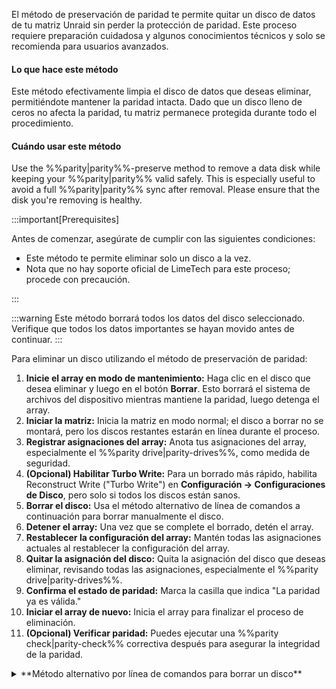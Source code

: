 El método de preservación de paridad te permite quitar un disco de datos de tu matriz Unraid sin perder la protección de paridad. Este proceso requiere preparación cuidadosa y algunos conocimientos técnicos y solo se recomienda para usuarios avanzados.

<h4>Lo que hace este método</h4>

Este método efectivamente limpia el disco de datos que deseas eliminar, permitiéndote mantener la paridad intacta. Dado que un disco lleno de ceros no afecta la paridad, tu matriz permanece protegida durante todo el procedimiento.

<h4>Cuándo usar este método</h4>

Use the %%parity|parity%%-preserve method to remove a data disk while keeping your %%parity|parity%% valid safely. This is especially useful to avoid a full %%parity|parity%% sync after removal. Please ensure that the disk you're removing is healthy.

:::important\[Prerequisites]

Antes de comenzar, asegúrate de cumplir con las siguientes condiciones:

- Este método te permite eliminar solo un disco a la vez.
- Nota que no hay soporte oficial de LimeTech para este proceso; procede con precaución.

:::

:::warning
Este método borrará todos los datos del disco seleccionado. Verifique que todos los datos importantes se hayan movido antes de continuar.
:::

Para eliminar un disco utilizando el método de preservación de paridad:

1. **Inicie el array en modo de mantenimiento:** Haga clic en el disco que desea eliminar y luego en el botón **Borrar**. Esto borrará el sistema de archivos del dispositivo mientras mantiene la paridad, luego detenga el array.
2. **Iniciar la matriz:** Inicia la matriz en modo normal; el disco a borrar no se montará, pero los discos restantes estarán en línea durante el proceso.
3. **Registrar asignaciones del array:** Anota tus asignaciones del array, especialmente el %%parity drive|parity-drives%%, como medida de seguridad.
4. **(Opcional) Habilitar Turbo Write:** Para un borrado más rápido, habilita Reconstruct Write ("Turbo Write") en **Configuración → Configuraciones de Disco**, pero solo si todos los discos están sanos.
5. **Borrar el disco:** Usa el método alternativo de línea de comandos a continuación para borrar manualmente el disco.
6. **Detener el array:** Una vez que se complete el borrado, detén el array.
7. **Restablecer la configuración del array:** Mantén todas las asignaciones actuales al restablecer la configuración del array.
8. **Quitar la asignación del disco:** Quita la asignación del disco que deseas eliminar, revisando todas las asignaciones, especialmente el %%parity drive|parity-drives%%.
9. **Confirma el estado de paridad:** Marca la casilla que indica "La paridad ya es válida."
10. **Iniciar el array de nuevo:** Inicia el array para finalizar el proceso de eliminación.
11. **(Opcional) Verificar paridad:** Puedes ejecutar una %%parity check|parity-check%% correctiva después para asegurar la integridad de la paridad.

<details>
  <summary>**Método alternativo por línea de comandos para borrar un disco**</summary>

  Si te sientes cómodo usando la línea de comandos de Linux, puedes borrar manualmente tu disco usando las siguientes instrucciones. Asegúrate de elegir el comando que corresponde con tu versión de Unraid.

  Como borrar un disco puede tardar muchas horas, se recomienda usar algo como el [Tmux Terminal Manager TTM plugin](https://forums.unraid.net/topic/183427/plugin-tmux-terminal-manager-ttm/) para escribir los comandos y asegurarte de que la sesión se mantenga activa.

  **Para Unraid 6.12 o posterior:**

  1. Primero, desmonta el disco:
     ```bash
     umount /mnt/diskX
     ```
  2. Borra el disco con el siguiente comando:
     ```bash
     dd bs=1M if=/dev/zero of=/dev/mdXp1 status=progress
     ```

  **Para Unraid 6.11 y anteriores:**

  1. Comienza desmontando el disco:
     ```bash
     umount /mnt/diskX
     ```
  2. Luego, usa este comando para borrar el disco:
     ```bash
     dd bs=1M if=/dev/zero of=/dev/mdX status=progress
     ```

  :::note
  Recuerde reemplazar `X` con el número específico del disco de datos que está eliminando.
  :::

  :::caution
  Antes de ejecutar estos comandos, verifique dos veces el número de la unidad para evitar borrar accidentalmente datos en el disco incorrecto.
  :::

  No dudes en comunicarte con los [foros de Unraid](https://forums.unraid.net/). Allí, puedes encontrar recursos útiles y soporte de la comunidad.
</details>
